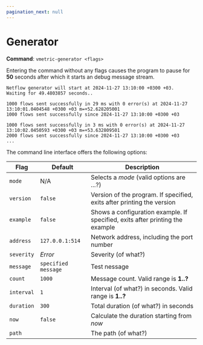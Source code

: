 ```yaml
---
pagination_next: null
---
```


# Generator

**Command**: `vmetric-generator <flags>`

Entering the command without any flags causes the program to pause for **50** seconds after which it starts an debug message stream.

```CLI
Netflow generator will start at 2024-11-27 13:10:00 +0300 +03.
Waiting for 49.4803857 seconds..

1000 flows sent successfully in 29 ms with 0 error(s) at 2024-11-27 13:10:01.0404548 +0300 +03 m=+52.628205001
1000 flows sent successfully since 2024-11-27 13:10:00 +0300 +03

1000 flows sent successfully in 3 ms with 0 error(s) at 2024-11-27 13:10:02.0450593 +0300 +03 m=+53.632809501
2000 flows sent successfully since 2024-11-27 13:10:00 +0300 +03
...
```

The command line interface offers the following options:

|Flag|Default|Description|
|---|---|---|
|`mode`|N/A|Selects a _mode_ (valid options are ...?)|
|`version`|`false`|Version of the program. If specified, exits after printing the version|
|`example`|`false`|Shows a configuration example. If specified, exits after printing the example|
|`address`|`127.0.0.1:514`|Network address, including the port number|
|`severity`|_Error_|Severity (of what?)|
|`message`|`specified message`|Test nessage|
|`count`|`1000`|Message count. Valid range is **1..?**|
|`interval`|`1`|Interval (of what?) in seconds. Valid range is **1..?**|
|`duration`|`300`|Total duration (of what?) in seconds|
|`now`|`false`|Calculate the duration starting from _now_|
|`path`||The path (of what?)|

